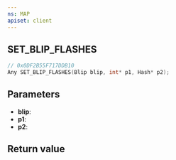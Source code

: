 ```yaml
---
ns: MAP
apiset: client
---
```

## SET_BLIP_FLASHES

```c
// 0x0DF2B55F717DDB10
Any SET_BLIP_FLASHES(Blip blip, int* p1, Hash* p2);
```


## Parameters
* **blip**:
* **p1**:
* **p2**:

## Return value